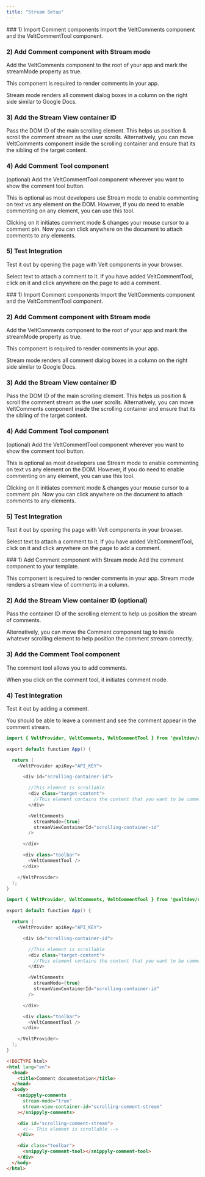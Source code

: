 ```yaml
---
title: "Stream Setup"
---
```


<Tabs>
  <Tab title="React">
### 1) Import Comment components
Import the VeltComments component and the VeltCommentTool component.

### 2) Add Comment component with Stream mode

Add the VeltComments component to the root of your app and mark the streamMode property as true.

This component is required to render comments in your app.

Stream mode renders all comment dialog boxes in a column on the right side similar to Google Docs.

### 3) Add the Stream View container ID

Pass the DOM ID of the main scrolling element. This helps us position & scroll the comment stream as the user scrolls.
Alternatively, you can move VeltComments component inside the scrolling container and ensure that its the sibling of the target content.

### 4) Add Comment Tool component

(optional) Add the VeltCommentTool component wherever you want to show the comment tool button.

This is optional as most developers use Stream mode to enable commenting on text vs any element on the DOM. However, if you do need to enable commenting on any element, you can use this tool.

Clicking on it initiates comment mode & changes your mouse cursor to a comment pin. Now you can click anywhere on the document to attach comments to any elements.

### 5) Test Integration

Test it out by opening the page with Velt components in your browser.

Select text to attach a comment to it. If you have added VeltCommentTool, click on it and click anywhere on the page to add a comment.

  </Tab>
  <Tab title="Next.js">
### 1) Import Comment components
Import the VeltComments component and the VeltCommentTool component.

### 2) Add Comment component with Stream mode

Add the VeltComments component to the root of your app and mark the streamMode property as true.

This component is required to render comments in your app.

Stream mode renders all comment dialog boxes in a column on the right side similar to Google Docs.

### 3) Add the Stream View container ID

Pass the DOM ID of the main scrolling element. This helps us position & scroll the comment stream as the user scrolls.
Alternatively, you can move VeltComments component inside the scrolling container and ensure that its the sibling of the target content.

### 4) Add Comment Tool component

(optional) Add the VeltCommentTool component wherever you want to show the comment tool button.

This is optional as most developers use Stream mode to enable commenting on text vs any element on the DOM. However, if you do need to enable commenting on any element, you can use this tool.

Clicking on it initiates comment mode & changes your mouse cursor to a comment pin. Now you can click anywhere on the document to attach comments to any elements.

### 5) Test Integration

Test it out by opening the page with Velt components in your browser.

Select text to attach a comment to it. If you have added VeltCommentTool, click on it and click anywhere on the page to add a comment.

  </Tab>
    <Tab title="HTML">
### 1) Add Comment component with Stream mode
Add the comment component to your template.

This component is required to render comments in your app. Stream mode renders a stream view of comments in a column.

### 2) Add the Stream View container ID (optional)

Pass the container ID of the scrolling element to help us position the stream of comments.

Alternatively, you can move the Comment component tag to inside whatever scrolling element to help position the comment stream correctly.

### 3) Add the Comment Tool component

The comment tool allows you to add comments.

When you click on the comment tool, it initiates comment mode.

### 4) Test Integration

Test it out by adding a comment.

You should be able to leave a comment and see the comment appear in the comment stream.

  </Tab>
</Tabs>

<RequestExample>

```java React
import { VeltProvider, VeltComments, VeltCommentTool } from '@veltdev/react';

export default function App() {

  return (
    <VeltProvider apiKey="API_KEY">

      <div id="scrolling-container-id">

        //This element is scrollable
        <div class="target-content">
          //This element contains the content that you want to be commented.
        </div>

        <VeltComments
          streamMode={true}
          streamViewContainerId="scrolling-container-id"
        />

      </div>

      <div class="toolbar">
        <VeltCommentTool />
      </div>

    </VeltProvider>
  );
}
```

```java Next.js
import { VeltProvider, VeltComments, VeltCommentTool } from '@veltdev/react';

export default function App() {

  return (
    <VeltProvider apiKey="API_KEY">

      <div id="scrolling-container-id">

        //This element is scrollable
        <div class="target-content">
          //This element contains the content that you want to be commented.
        </div>

        <VeltComments
          streamMode={true}
          streamViewContainerId="scrolling-container-id"
        />

      </div>

      <div class="toolbar">
        <VeltCommentTool />
      </div>

    </VeltProvider>
  );
}
```

```html HTML
<!DOCTYPE html>
<html lang="en">
  <head>
    <title>Comment documentation</title>
  </head>
  <body>
    <snippyly-comments
      stream-mode="true"
      stream-view-container-id="scrolling-comment-stream"
    ></snippyly-comments>

    <div id="scrolling-comment-stream">
      <!-- This element is scrollable -->
    </div>

    <div class="toolbar">
      <snippyly-comment-tool></snippyly-comment-tool>
    </div>
  </body>
</html>
```

</RequestExample>
